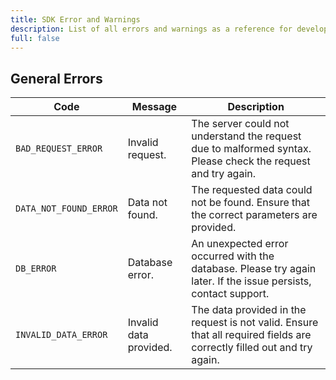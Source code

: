 ```yaml
---
title: SDK Error and Warnings
description: List of all errors and warnings as a reference for developers.
full: false
---
```


## General Errors

| **Code**                 | **Message**                              | **Description**                                                                                                                                       |
|--------------------------|------------------------------------------|-------------------------------------------------------------------------------------------------------------------------------------------------------|
| `BAD_REQUEST_ERROR`          | Invalid request.                            | The server could not understand the request due to malformed syntax. Please check the request and try again.                                          |
| `DATA_NOT_FOUND_ERROR`       | Data not found.                             | The requested data could not be found. Ensure that the correct parameters are provided.                                                              |
| `DB_ERROR`                   | Database error.                             | An unexpected error occurred with the database. Please try again later. If the issue persists, contact support.                                       |
| `INVALID_DATA_ERROR`         | Invalid data provided.                      | The data provided in the request is not valid. Ensure that all required fields are correctly filled out and try again.                                |